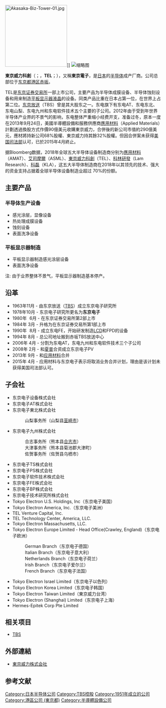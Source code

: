 {{Infobox company
| name = 東京威力科創
| native_name = 東京エレクトロン株式会社
| native_name_lang = ja
| name_en = Tokyo Electron Limited
| other_name = 東京電子
| logo = [[File:Tokyo_Electron_logo.svg|140px]]
| caption = People. Technology. Commitment.
| type = [[上市公司|上市公司]]
| traded_as = {{tyo|8035}}
| predecessor =1951/4/6
| foundation = 1963/11/11 
| founder = 東京放送
| location = {{JAP}}東京
| area_served = 跨國
| key_people = 東哲郎
| industry = 科技業
| products =
* 半導體設備
* 顯示器製程
* 網路元件
| services =
| operating_income = {{increase}} ¥317.0 billion (2021)
| net_income = {{increase}} ¥242.9 billion (2021)
| assets = {{increase}} ¥1425.4 billion (2021)
| equity = {{increase}} ¥1024.6 billion (2021)
| owner =
* 日本大師信託銀行 10.4%
* 日本信託銀行 7.7%
* 東京放送 4.3% 
| num_employees = 10,343 (2011)
| subsid = 26 家包含東京電子裝置公司({{TYO|2760}})
| homepage = [http://www.tel.com/global/index.htm Tokyo Electron Group Global Websites]
| footnotes = <ref name="annual_report_2011">{{cite web | url=http://www.tel.com/eng/ir/ar2011/ar2011e.pdf | title=Annual Report 2011 | publisher=Tokyo Electron Limited | date=March 31, 2011 | accessdate=February 23, 2012 | deadurl=yes | archiveurl=https://web.archive.org/web/20120104054428/http://www.tel.com/eng/ir/ar2011/ar2011e.pdf | archivedate=2012年1月4日 }}</ref><ref name="fact_book_2011">{{cite web | url=http://www.tel.com/eng/ir/fb/fb2011.pdf | title=Fact Book 2011 | publisher=Tokyo Electron Limited | date=March 31, 2011 | accessdate=February 23, 2012 | archive-date=2012-01-04 | archive-url=https://web.archive.org/web/20120104054428/http://www.tel.com/eng/ir/fb/fb2011.pdf | dead-url=yes }}</ref>
}}
[[File:Akasaka-Biz-Tower-01.jpg|200px]]]]
[[File:Tokyo_Electron_Europe_HQ,_Manor_Royal,_Crawley.JPG|缩略图]]

'''東京威力科創'''（{{jpn|j=東京エレクトロン株式会社|hg=とうきょうエレクトロン}}；{{lang-en|'''T'''okyo '''E'''lectron '''L'''imited}}，'''TEL'''；{{tyo|8035}}），又稱'''東京電子'''，是[[日本|日本]]的[[半导体|半导体]]成产厂商。公司总部位于[[东京都|东京都]][[港區_(東京都)|港区]][[赤坂|赤坂]]。

TEL是[[东京证券交易所|东京证券交易所]]一部上市公司，主要产品为半导体成膜设备、半导体蚀刻设备和用来制造[[平板显示器|平板显示器]][[液晶|液晶]]的设备。同类产品比重在日本占第一位，在世界上占第二位。[[东京放送|东京放送]]（TBS）曾是其大股东之一。东电旗下有东电AT、东电东北、东电山梨、东电九州和东电软件技术五个主要的子公司。2012年由于受到年世界半导体产业界的不景气的影响，东电整体严重缩小经费开支，准备过冬，原本一度在2013年9月24日，美國半導體設備和服務供應商[[應用材料|應用材料]]（Applied Materials）計劃透過換股方式作價90億美元收購東京威力，合併後的新公司市值約290億美元，應材將持新公司68%股權、東京威力持其餘32%股權。但因合併案未获得[[美国司法部|美国司法部]]认可，已於2015年4月終止。

据Bloomberg数据，2018年全球五大半导体设备制造商分别为[[應用材料|應用材料]]（AMAT）、[[艾司摩爾|艾司摩爾]]（ASML）、[[東京威力科創|東京威力科創]]（TEL）、[[科林研發|科林研發]]（Lam Research）、[[科磊|科磊]]（KLA），这五大半导体制造商在2018年以其领先的技术、强大的资金支持占据着全球半导体设备制造业超过 70%的份额。

==主要产品==
=== 半导体生产设备 ===
*感光涂层，显像设备
*热处理成膜设备
*蚀刻设备
*表面洗净设备

=== 平板显示器制造 ===
*平板显示器制造感光涂层设备
*表面洗净设备

注: 由于业界整体不景气，平板显示器制造基本停产。

==沿革==
*1963年11月 - 由东京放送（[[TBS|TBS]]）成立东京电子研究所
*1978年10月 - 东京电子研究所更名为'''东京电子'''
*1980年 6月 - 在东京证券交易所第2部上市
*1984年 3月 - 升格为在东京证券交易所第1部上市
*1990年 8月 - 成立东电FE，开始研发制造[[LCD|LCD]]和FPD的设备
*1994年 8月 - 总公司地址搬到赤坂TBS放送中心
*2006年 4月 - 分割为东电AT，东电九州和东电软件技术三个子公司
*2008年 2月 - 和[[夏普|夏普]]合资成立东京电子PV
*2013年 9月 - 和[[应用材料|应用材料]]合并
*2015年 4月 - 应用材料与东京电子表示将取消业务合并计划，理由是该计划未获得美国司法部认可。

== 子会社 ==
*东京电子设备株式会社
*东京电子AT株式会社
*东京电子東北株式会社
*:山梨事务所（山梨县[[韮崎市|韮崎市]]）
*东京电子九州株式会社
*:合志事务所（熊本县[[合志市|合志市]]）
*:大津事务所（熊本县菊池郡大津町）
*:佐贺事务所（佐贺县乌栖市）
*东京电子TS株式会社
*东京电子PS株式会社
*东京电子软件技术株式会社
*东京电子FE株式会社
*东京电子BP株式会社
*东京电子技术研究所株式会社
*Tokyo Electron U.S. Holdings, Inc（东京电子美国）
*Tokyo Electron America, Inc.（东京电子美洲）
*TEL Venture Capital, Inc.
*TEL Technology Center, America, LLC.
*Tokyo Electron Massachusetts, LLC.
*Tokyo Electron Europe Limited - Head Office(Crawley, England)（东京电子欧洲）
*:German Branch（东京电子德国）
*:Italian Branch（东京电子意大利）
*:Netherlands Branch（东京电子荷兰）
*:Irish Branch（东京电子爱尔兰）
*:French Branch（东京电子法国）
*Tokyo Electron Israel Limited（东京电子以色列）
*Tokyo Electron Korea Limited（东京电子韩国）
*Tokyo Electron Taiwan Limited（東京威力台湾）
*Tokyo Electron (Shanghai) Limited（东京电子上海）
*Hermes-Epitek Corp Pte Limited

== 相关项目 ==
* [[TBS|TBS]]

== 外部連結 ==
* [http://www.tel.com/ 東京威力株式会社] {{Wayback|url=http://www.tel.com/ |date=20210313234149 }}

==参考文献==
{{reflist}}

{{TOPIX 100}}
{{日經平均指數}}
{{Authority control}}
{{DEFAULTSORT:Tokyo Electron}}
[[Category:日本半导体公司|Category:日本半导体公司]]
[[Category:TBS控股|Category:TBS控股]]
[[Category:1951年成立的公司|Category:1951年成立的公司]]
[[Category:港區公司_(東京都)|Category:港區公司 (東京都)]]
[[Category:半導體設備公司|Category:半導體設備公司]]